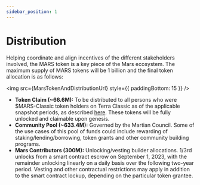 ```yaml
---
sidebar_position: 1
---
```



# Distribution

Helping coordinate and align incentives of the different stakeholders involved, the MARS token is a key piece of the Mars ecosystem. The maximum supply of MARS tokens will be 1 billion and the final token allocation is as follows:

<img src={MarsTokenAndDistributionUrl} style={{ paddingBottom: 15 }} />

- **Token Claim (~66.6M):** To be distributed to all persons who were $MARS-Classic token holders on Terra Classic as of the applicable snapshot periods, as described [here](https://mars-protocol.medium.com/unveiling-the-mars-airdrop-and-snapshot-data-ea4f3926f2ca). These tokens will be fully unlocked and claimable upon genesis.
- **Community Pool (~633.4M):** Governed by the Martian Council. Some of the use cases of this pool of funds could include rewarding of staking/lending/borrowing, token grants and other community building programs.
- **Mars Contributors (300M):** Unlocking/vesting builder allocations. 1/3rd unlocks from a smart contract escrow on September 1, 2023, with the remainder unlocking linearly on a daily basis over the following two-year period. Vesting and other contractual restrictions may apply in addition to the smart contract lockup, depending on the particular token grantee. 